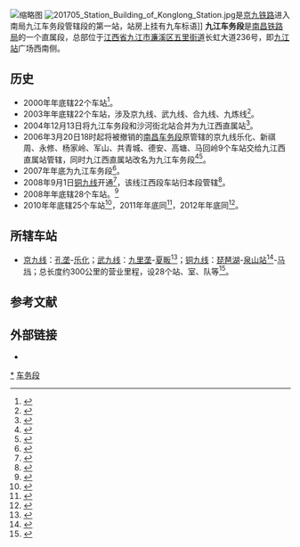 [[File:Jiujiang_Railway_Station.jpg|缩略图]]
[[File:201705_Station_Building_of_Konglong_Station.jpg|thumb]]是[[京九铁路|京九铁路]]进入南局九江车务段管辖段的第一站，站房上挂有九车标语]]
'''九江车务段'''是[[南昌铁路局|南昌铁路局]]的一个直属段，总部位于[[江西省|江西省]][[九江市|九江市]][[濂溪区|濂溪区]][[五里街道|五里街道]]长虹大道236号，即[[九江站|九江站]]广场西南侧。

== 历史 ==
*2000年年底辖22个车站<ref>{{Cite web|url=http://gb.oversea.cnki.net/kcms/detail/detail.aspx?dbCode=CYFD&dbName=CYFDLM_total&FileName=N2008040154000612|title=九江经济统计年鉴, 2001|accessdate=2016-11-17|author=|date=|work=gb.oversea.cnki.net|publisher=|archive-date=2016-11-17|archive-url=https://web.archive.org/web/20161117212718/http://gb.oversea.cnki.net/kcms/detail/detail.aspx?dbCode=CYFD&dbName=CYFDLM_total&FileName=N2008040154000612|dead-url=no}}</ref>。
*2003年年底辖22个车站，涉及京九线、武九线、合九线、九炼线<ref>{{Cite web|url=http://gb.oversea.cnki.net/kcms/detail/detail.aspx?dbCode=CYFD&dbName=CYFDLM_total&FileName=N2010090128001503|title=九江年鉴, 2004|accessdate=2016-11-17|author=|date=|work=gb.oversea.cnki.net|publisher=|archive-date=2016-11-17|archive-url=https://web.archive.org/web/20161117211027/http://gb.oversea.cnki.net/kcms/detail/detail.aspx?dbCode=CYFD&dbName=CYFDLM_total&FileName=N2010090128001503|dead-url=no}}</ref>。
*2004年12月13日将九江车务段和沙河街北站合并为九江西直属站<ref>{{Cite web|url=http://gb.oversea.cnki.net/kcms/detail/detail.aspx?dbCode=CYFD&dbName=CYFDLM_total&FileName=N2008120053001437|title=九江年鉴, 2006|accessdate=2016-11-17|author=|date=|work=gb.oversea.cnki.net|publisher=|archive-date=2016-11-17|archive-url=https://web.archive.org/web/20161117211124/http://gb.oversea.cnki.net/kcms/detail/detail.aspx?dbCode=CYFD&dbName=CYFDLM_total&FileName=N2008120053001437|dead-url=no}}</ref>。
*2006年3月20日18时起将被撤销的[[南昌车务段|南昌车务段]]原管辖的京九线乐化、新祺周、永修、杨家岭、军山、共青城、德安、高塘、马回岭9个车站交给九江西直属站管辖，同时九江西直属站改名为九江车务段<ref>{{Cite web|url=http://aylk.bokee.com/4791610.html|title=各铁路局生产力布局调整方案 (站段合并方案)|accessdate=2016-11-17|author=|date=2006-04-02|last=|work=aylk.bokee.com|publisher=|archive-date=2016-11-17|archive-url=https://web.archive.org/web/20161117212515/http://aylk.bokee.com/4791610.html|dead-url=no}}</ref><ref>{{Cite web|url=http://jndsb.jxnews.com.cn/system/2006/03/27/002228000.shtml|title=九江铁路运输重新布局|accessdate=2016-11-11|author=|date=2006-03-27|work=jndsb.jxnews.com.cn|publisher=|archive-date=2015-02-17|archive-url=https://web.archive.org/web/20150217165636/http://jndsb.jxnews.com.cn/system/2006/03/27/002228000.shtml|dead-url=no}}</ref>。
*2007年年底为九江车务段<ref>{{Cite web|url=http://gb.oversea.cnki.net/kcms/detail/detail.aspx?dbCode=CYFD&dbName=CYFDLM_total&FileName=N2010090791001449|title=九江年鉴, 2008|accessdate=2016-11-17|author=|date=|work=gb.oversea.cnki.net|publisher=|archive-date=2016-11-17|archive-url=https://web.archive.org/web/20161117211210/http://gb.oversea.cnki.net/kcms/detail/detail.aspx?dbCode=CYFD&dbName=CYFDLM_total&FileName=N2010090791001449|dead-url=no}}</ref>。
*2008年9月1日[[铜九线|铜九线]]开通<ref>{{Cite web|url=http://news.sina.com.cn/c/2008-08-24/055414349876s.shtml|title=九江至南京只需8小时|accessdate=2016-11-11|author=|date=2008-08-24|work=news.sina.com.cn|publisher=|archive-date=2016-11-11|archive-url=https://web.archive.org/web/20161111191228/http://news.sina.com.cn/c/2008-08-24/055414349876s.shtml|dead-url=no}}</ref>，该线江西段车站归本段管辖<ref>{{Cite web|url=http://www.jx.xinhuanet.com/news/2008-03/11/content_12666242.htm|title=[九江]昌九城际铁路全面开工|accessdate=2016-11-11|author=|date=2008-03-11|work=www.jx.xinhuanet.com|publisher=|deadurl=yes|archiveurl=https://web.archive.org/web/20160304123420/http://www.jx.xinhuanet.com/news/2008-03/11/content_12666242.htm|archivedate=2016-03-04}}</ref>。
*2008年年底辖28个车站。<ref>{{Cite web|url=http://gb.oversea.cnki.net/kcms/detail/detail.aspx?dbCode=CYFD&dbName=CYFDLM_total&FileName=N2014080568001095|title=九江年鉴, 2009|accessdate=2016-11-17|author=|date=|work=gb.oversea.cnki.net|publisher=|archive-date=2016-11-17|archive-url=https://web.archive.org/web/20161117211032/http://gb.oversea.cnki.net/kcms/detail/detail.aspx?dbCode=CYFD&dbName=CYFDLM_total&FileName=N2014080568001095|dead-url=no}}</ref>
*2010年年底辖25个车站<ref>{{Cite web|url=http://gb.oversea.cnki.net/kcms/detail/detail.aspx?dbCode=CYFD&dbName=CYFDLM_total&FileName=N2014080631001169|title=九江年鉴, 2011|accessdate=2016-11-17|author=|date=|work=gb.oversea.cnki.net|publisher=|archive-date=2019-02-21|archive-url=https://web.archive.org/web/20190221123958/http://gb.oversea.cnki.net/kcms/detail/detail.aspx?dbCode=CYFD&dbName=CYFDLM_total&FileName=N2014080631001169|dead-url=no}}</ref>，2011年年底同<ref>{{Cite web|url=http://gb.oversea.cnki.net/kcms/detail/detail.aspx?dbCode=CYFD&dbName=CYFDLM_total&FileName=N2014080570001191|title=九江年鉴, 2012|accessdate=2016-11-17|author=|date=|work=gb.oversea.cnki.net|publisher=|archive-date=2016-11-17|archive-url=https://web.archive.org/web/20161117210940/http://gb.oversea.cnki.net/kcms/detail/detail.aspx?dbCode=CYFD&dbName=CYFDLM_total&FileName=N2014080570001191|dead-url=no}}</ref>，2012年年底同<ref>{{Cite web|url=http://gb.oversea.cnki.net/kcms/detail/detail.aspx?dbCode=CYFD&dbName=CYFDLM_total&FileName=N2014080541001235|title=九江年鉴, 2013|accessdate=2016-11-17|author=|date=|work=gb.oversea.cnki.net|publisher=|archive-date=2016-11-17|archive-url=https://web.archive.org/web/20161117211029/http://gb.oversea.cnki.net/kcms/detail/detail.aspx?dbCode=CYFD&dbName=CYFDLM_total&FileName=N2014080541001235|dead-url=no}}</ref>。

== 所辖车站 ==
*[[京九线|京九线]]：[[孔垄站|孔垄]]-[[乐化站|乐化]]；[[武九线|武九线]]：[[九里垄站|九里垄]]-[[夏畈站|夏畈]]<ref>{{Cite web|url=http://weibo.com/2450277590/yBvNhm5lq|title=“最美南铁九车人”之五：拧固小站的螺丝钉。... 来自南铁九江车务段 - 微博|accessdate=2016-11-11|author=|date=2012-09-12|work=weibo.com|publisher=}}</ref>；[[铜九线|铜九线]]：[[琵琶湖站|琵琶湖]]-[[泉山站|泉山站]]<ref>{{Cite web|url=http://www.chnrailway.com/news/20130322/0322442265.html|title=九江车务段泉山车站：“傻子”方志平有股傻子精神|accessdate=2016-11-11|author=|date=2013-03-22|last=中华铁道网|work=www.chnrailway.com|publisher=|archive-date=2016-11-11|archive-url=https://web.archive.org/web/20161111191625/http://www.chnrailway.com/news/20130322/0322442265.html|dead-url=no}}</ref>-[[马垱站|马垱]]；总长度约300公里的营业里程，设28个站、室、队等<ref>{{Cite web|url=http://www.nctlj.com.cn/Show.aspx?TID=3873|title=《班组生活》2013年第三期|accessdate=2016-11-11|author=|date=2013-07-11|work=www.nctlj.com.cn|publisher=|archive-url=https://web.archive.org/web/20161111191715/http://www.nctlj.com.cn/Show.aspx?TID=3873|archive-date=2016-11-11|dead-url=yes}}</ref>。

== 参考文献 ==
{{Reflist}}
== 外部链接 ==
*{{Sinaweibo|2450277590}}

{{九江车务段|nocat}}
{{南昌铁路局}}
[[Category:九江车务段|*]]
[[Category:中国铁路南昌局集团|车务段]]